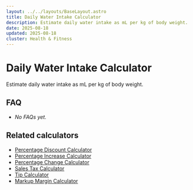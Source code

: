 ```yaml
---
layout: ../../layouts/BaseLayout.astro
title: Daily Water Intake Calculator
description: Estimate daily water intake as mL per kg of body weight.
date: 2025-08-18
updated: 2025-08-18
cluster: Health & Fitness
---
```





# Daily Water Intake Calculator

Estimate daily water intake as mL per kg of body weight.

<Calculator schema={schema} />

## FAQ

- _No FAQs yet._

## Related calculators
- [Percentage Discount Calculator](/calculators/percentage-discount-calculator/)
- [Percentage Increase Calculator](/calculators/percentage-increase-calculator/)
- [Percentage Change Calculator](/calculators/percentage-change-calculator/)
- [Sales Tax Calculator](/calculators/sales-tax-calculator/)
- [Tip Calculator](/calculators/tip-calculator/)
- [Markup Margin Calculator](/calculators/markup-margin-calculator/)
